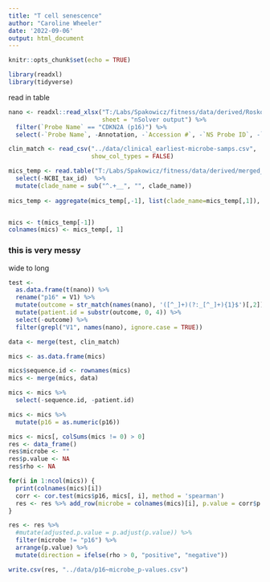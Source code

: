 ```yaml
---
title: "T cell senescence"
author: "Caroline Wheeler"
date: '2022-09-06'
output: html_document
---
```


```r
knitr::opts_chunk$set(echo = TRUE)

library(readxl)
library(tidyverse)
```

read in table 
```r
nano <- readxl::read_xlsx("T:/Labs/Spakowicz/fitness/data/derived/RoskoPresley_NanostringJune2022.xlsx", 
                          sheet = "nSolver output") %>%
  filter(`Probe Name` == "CDKN2A (p16)") %>%
  select(-`Probe Name`, -Annotation, -`Accession #`, -`NS Probe ID`, -`Class Name`, -`Analyte Type`, -`% Samples above Threshold`)

clin_match <- read_csv("../data/clinical_earliest-microbe-samps.csv", 
                       show_col_types = FALSE)

mics_temp <- read.table("T:/Labs/Spakowicz/fitness/data/derived/merged_metaphlan_output.txt", header = TRUE) %>%
  select(-NCBI_tax_id)  %>%
  mutate(clade_name = sub("^.+__", "", clade_name))
  
mics_temp <- aggregate(mics_temp[,-1], list(clade_name=mics_temp[,1]), FUN = sum)


mics <- t(mics_temp[-1])
colnames(mics) <- mics_temp[, 1]

```

### this is very messy ### 

wide to long 
```r
test <- 
  as.data.frame(t(nano)) %>%
  rename("p16" = V1) %>%
  mutate(outcome = str_match(names(nano), '([^_]+)(?:_[^_]+){1}$')[,2]) %>%
  mutate(patient.id = substr(outcome, 0, 4)) %>%
  select(-outcome) %>%
  filter(grepl("V1", names(nano), ignore.case = TRUE))

data <- merge(test, clin_match)

mics <- as.data.frame(mics) 

mics$sequence.id <- rownames(mics)
mics <- merge(mics, data)
```

```r
mics <- mics %>%
  select(-sequence.id, -patient.id)

mics <- mics %>%
  mutate(p16 = as.numeric(p16))

mics <- mics[, colSums(mics != 0) > 0]
res <- data_frame()
res$microbe <- ""
res$p.value <- NA
res$rho <- NA

for(i in 1:ncol(mics)) {  
  print(colnames(mics)[i])
  corr <- cor.test(mics$p16, mics[, i], method = 'spearman')
  res <- res %>% add_row(microbe = colnames(mics)[i], p.value = corr$p.value, rho = corr$estimate)
}
```

```r
res <- res %>%
  #mutate(adjusted.p.value = p.adjust(p.value)) %>%
  filter(microbe != "p16") %>%
  arrange(p.value) %>%
  mutate(direction = ifelse(rho > 0, "positive", "negative"))

write.csv(res, "../data/p16~microbe_p-values.csv")
```



